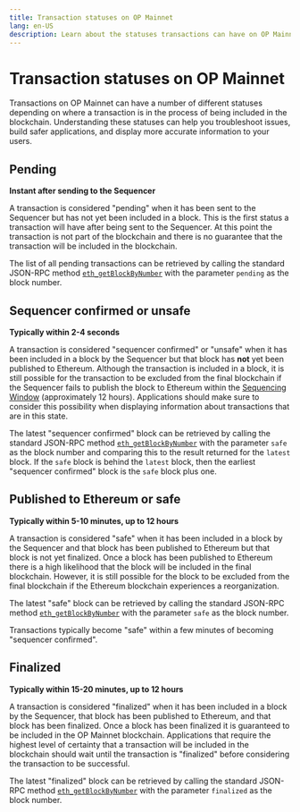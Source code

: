 ```yaml
---
title: Transaction statuses on OP Mainnet
lang: en-US
description: Learn about the statuses transactions can have on OP Mainnet.
---
```


# Transaction statuses on OP Mainnet

Transactions on OP Mainnet can have a number of different statuses depending on where a transaction is in the process of being included in the blockchain.
Understanding these statuses can help you troubleshoot issues, build safer applications, and display more accurate information to your users.

## Pending

**Instant after sending to the Sequencer**

A transaction is considered "pending" when it has been sent to the Sequencer but has not yet been included in a block.
This is the first status a transaction will have after being sent to the Sequencer.
At this point the transaction is not part of the blockchain and there is no guarantee that the transaction will be included in the blockchain.

The list of all pending transactions can be retrieved by calling the standard JSON-RPC method [`eth_getBlockByNumber`](https://ethereum.org/en/developers/docs/apis/json-rpc/#eth_getblockbynumber) with the parameter `pending` as the block number.

## Sequencer confirmed or unsafe

**Typically within 2-4 seconds**

A transaction is considered "sequencer confirmed" or "unsafe" when it has been included in a block by the Sequencer but that block has **not** yet been published to Ethereum.
Although the transaction is included in a block, it is still possible for the transaction to be excluded from the final blockchain if the Sequencer fails to publish the block to Ethereum within the [Sequencing Window](/connect/resources/glossary#sequencing-window) (approximately 12 hours).
Applications should make sure to consider this possibility when displaying information about transactions that are in this state.

The latest "sequencer confirmed" block can be retrieved by calling the standard JSON-RPC method [`eth_getBlockByNumber`](https://ethereum.org/en/developers/docs/apis/json-rpc/#eth_getblockbynumber) with the parameter `safe` as the block number and comparing this to the result returned for the `latest` block.
If the `safe` block is behind the `latest` block, then the earliest "sequencer confirmed" block is the `safe` block plus one.

## Published to Ethereum or safe

**Typically within 5-10 minutes, up to 12 hours**

A transaction is considered "safe" when it has been included in a block by the Sequencer and that block has been published to Ethereum but that block is not yet finalized.
Once a block has been published to Ethereum there is a high likelihood that the block will be included in the final blockchain.
However, it is still possible for the block to be excluded from the final blockchain if the Ethereum blockchain experiences a reorganization.

The latest "safe" block can be retrieved by calling the standard JSON-RPC method [`eth_getBlockByNumber`](https://ethereum.org/en/developers/docs/apis/json-rpc/#eth_getblockbynumber) with the parameter `safe` as the block number.

Transactions typically become "safe" within a few minutes of becoming "sequencer confirmed".


## Finalized

**Typically within 15-20 minutes, up to 12 hours**

A transaction is considered "finalized" when it has been included in a block by the Sequencer, that block has been published to Ethereum, and that block has been finalized.
Once a block has been finalized it is guaranteed to be included in the OP Mainnet blockchain.
Applications that require the highest level of certainty that a transaction will be included in the blockchain should wait until the transaction is "finalized" before considering the transaction to be successful.

The latest "finalized" block can be retrieved by calling the standard JSON-RPC method [`eth_getBlockByNumber`](https://ethereum.org/en/developers/docs/apis/json-rpc/#eth_getblockbynumber) with the parameter `finalized` as the block number.
